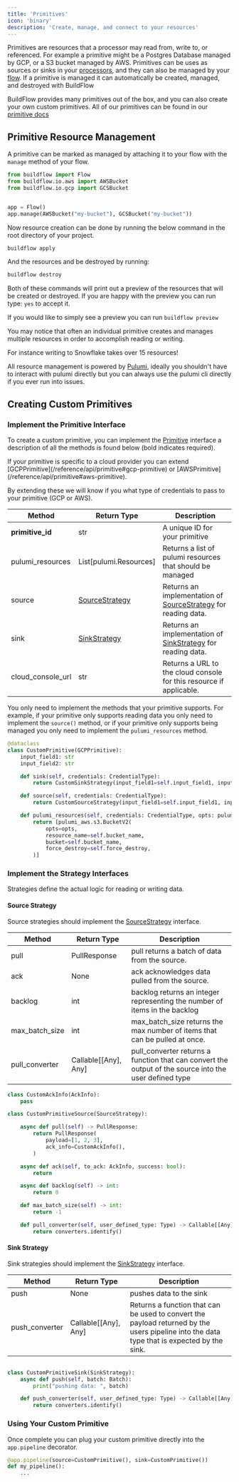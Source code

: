 ```yaml
---
title: 'Primitives'
icon: 'binary'
description: 'Create, manage, and connect to your resources'
---
```



Primitives are resources that a processor may read from, write to, or referenced. For example a primitive might be a Postgres Database managed by GCP, or a S3 bucket managed by AWS.
Primitives can be uses as sources or sinks in your [processors](/programming-guide/processors), and they can also be managed by your [flow](/programming-guide/flows).
If a primitive is managed it can automatically be created, managed, and destroyed with BuildFlow

BuildFlow provides many primitives out of the box, and you can also create your own custom primitives. All of our primitives can be found in our [primitive docs](/primitives/)

## Primitive Resource Management

A primitive can be marked as managed by attaching it to your flow with the `manage` method of your flow.

```python
from buildflow import Flow
from buildflow.io.aws import AWSBucket
from buildflow.io.gcp import GCSBucket


app = Flow()
app.manage(AWSBucket("my-bucket"), GCSBucket("my-bucket"))
```

Now resource creation can be done by running the below command in the root directory of your project.

```bash
buildflow apply
```

And the resources and be destroyed by running:

```bash
buildflow destroy
```

Both of these commands will print out a preview of the resources that will be created or destroyed. If you are happy with the preview you can run type: `yes` to accept it.

If you would like to simply see a preview you can run `buildflow preview`

<Tip>
You may notice that often an individual primitive creates and manages multiple resources in order to accomplish reading or writing.

For instance writing to Snowflake takes over 15 resources!
</Tip>

All resource management is powered by [Pulumi](https://www.pulumi.com), ideally you shouldn't have to interact with pulumi directly but you can always use the pulumi cli directly if you ever run into issues.

## Creating Custom Primitives

### Implement the Primitive Interface

To create a custom primitive, you can implement the [Primitive](/reference/api/primitive) interface a description of all the methods is found below (bold indicates required).


<Tip>
If your primitive is specific to a cloud provider you can extend [GCPPrimitive](/reference/api/primitive#gcp-primitive) or [AWSPrimitive](/reference/api/primitive#aws-primitive).

By extending these we will know if you what type of credentials to pass to your primitive (GCP or AWS).
</Tip>

| Method                | Return Type            | Description                           |
| --------------------- | -----------------------| ------------------------------------- |
| **primitive_id**      | str                    | A unique ID for your primitive           |
| pulumi_resources      | List[pulumi.Resources] | Returns a list of pulumi resources that should be managed |
| source                | [SourceStrategy](/reference/api/strategy#source-strategy) | Returns an implementation of [SourceStrategy](/reference/api/strategy#source-strategy) for reading data.
| sink                  | [SinkStrategy](/reference/api/strategy#sink-strategy)   | Returns an implementation of [SinkStrategy](/reference/api/strategy#sink-strategy) for reading data.                       |                       |
| cloud_console_url     | str                    | Returns a URL to the cloud console for this resource if applicable.         |

You only need to implement the methods that your primitive supports. For example, if your primitive only supports reading data you only need to implement the `source()` method, or if your primitive only supports being managed you only need to implement the `pulumi_resources` method.


```python
@dataclass
class CustomPrimitive(GCPPrimitive):
    input_field1: str
    input_field2: str

    def sink(self, credentials: CredentialType):
        return CustomSinkStrategy(input_field1=self.input_field1, input_field2=self.input_field2)

    def source(self, credentials: CredentialType):
        return CustomSourceStrategy(input_field1=self.input_field1, input_field2=self.input_field2)

    def pulumi_resources(self, credentials: CredentialType, opts: pulumi.ResourceOptions):
        return [pulumi_aws.s3.BucketV2(
            opts=opts,
            resource_name=self.bucket_name,
            bucket=self.bucket_name,
            force_destroy=self.force_destroy,
        )]
```

### Implement the Strategy Interfaces

Strategies define the actual logic for reading or writing data.

#### Source Strategy

Source strategies should implement the [SourceStrategy](/reference/api/strategy#source-strategy) interface.

| Method                | Return Type            | Description                           |
| --------------------- | -----------------------| ------------------------------------- |
| pull                  | PullResponse           | pull returns a batch of data from the source.        |
| ack                   | None                   | ack acknowledges data pulled from the source. |
| backlog               | int                    | backlog returns an integer representing the number of items in the backlog                       |                       |
| max_batch_size        | int                    | max_batch_size returns the max number of items that can be pulled at once.        |
| pull_converter        | Callable[[Any], Any]   | pull_converter returns a function that can convert the output of the source into the user defined type       |

```python
class CustomAckInfo(AckInfo):
    pass

class CustomPrimitiveSource(SourceStrategy):

    async def pull(self) -> PullResponse:
        return PullResponse(
            payload=[1, 2, 3],
            ack_info=CustomAckInfo(),
        )

    async def ack(self, to_ack: AckInfo, success: bool):
        return

    async def backlog(self) -> int:
        return 0

    def max_batch_size(self) -> int:
        return -1

    def pull_converter(self, user_defined_type: Type) -> Callable[[Any], Any]:
        return converters.identify()
```

#### Sink Strategy

Sink strategies should implement the [SinkStrategy](/reference/api/strategy#sink-strategy) interface.

| Method                | Return Type            | Description                           |
| --------------------- | -----------------------| ------------------------------------- |
| push                  | None                   | pushes data to the sink        |
| push_converter        | Callable[[Any], Any]   | Returns a function that can be used to convert the payload returned by the users pipeline into the data type that is expected by the sink.       |

```python

class CustomPrimitiveSink(SinkStrategy):
    async def push(self, batch: Batch):
        print("pushing data: ", batch)

    def push_converter(self, user_defined_type: Type) -> Callable[[Any], Any]:
        return converters.identify()

```

### Using Your Custom Primitive

Once complete you can plug your custom primitive directly into the `app.pipeline` decorator.

```python
@app.pipeline(source=CustomPrimitive(), sink=CustomPrimitive())
def my_pipeline():
    ...
```